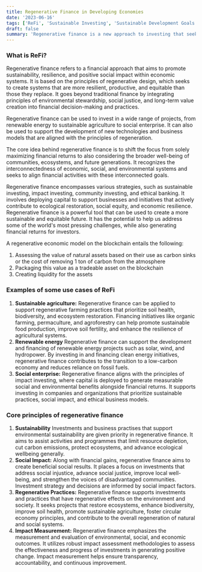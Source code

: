 ```yaml
---
title: Regenerative Finance in Developing Economies
date: '2023-06-16'
tags: ['ReFi', 'Sustainable Investing', 'Sustainable Development Goals']
draft: false
summary: 'Regenerative finance is a new approach to investing that seeks to create positive social and environmental impact in addition to financial returns. It is based on the principles of regenerative design, which seeks to create systems that are more resilient, productive, and equitable than those they replace. In this article we look take a deep dive into the introduction to regenerative finance'
---
```


### What is ReFi?

Regenerative finance refers to a financial approach that aims to promote sustainability, resilience, and positive social impact within economic systems. It is based on the principles of regenerative design, which seeks to create systems that are more resilient, productive, and equitable than those they replace. It goes beyond traditional finance by integrating principles of environmental stewardship, social justice, and long-term value creation into financial decision-making and practices.

Regenerative finance can be used to invest in a wide range of projects, from renewable energy to sustainable agriculture to social enterprise. It can also be used to support the development of new technologies and business models that are aligned with the principles of regeneration.

The core idea behind regenerative finance is to shift the focus from solely maximizing financial returns to also considering the broader well-being of communities, ecosystems, and future generations. It recognizes the interconnectedness of economic, social, and environmental systems and seeks to align financial activities with these interconnected goals.

Regenerative finance encompasses various strategies, such as sustainable investing, impact investing, community investing, and ethical banking. It involves deploying capital to support businesses and initiatives that actively contribute to ecological restoration, social equity, and economic resilience. Regenerative finance is a powerful tool that can be used to create a more sustainable and equitable future. It has the potential to help us address some of the world's most pressing challenges, while also generating financial returns for investors.

A regenerative economic model on the blockchain entails the following:

<ol>
  <li>
    Assessing the value of natural assets based on their use as carbon sinks or the cost of removing
    1 ton of carbon from the atmosphere
  </li>
  <li>Packaging this value as a tradeable asset on the blockchain</li>
  <li>Creating liquidity for the assets</li>
</ol>

### Examples of some use cases of ReFi

<ol>
  <li>
    <strong>Sustainable agriculture:</strong> Regenerative finance can be applied to support
    regenerative farming practices that prioritize soil health, biodiversity, and ecosystem
    restoration. Financing initiatives like organic farming, permaculture, and agroforestry can help
    promote sustainable food production, improve soil fertility, and enhance the resilience of
    agricultural systems.
  </li>
  <li>
    <strong>Renewable energy</strong> Regenerative finance can support the development and financing
    of renewable energy projects such as solar, wind, and hydropower. By investing in and financing
    clean energy initiatives, regenerative finance contributes to the transition to a low-carbon
    economy and reduces reliance on fossil fuels.
  </li>
  <li>
    <strong>Social enterprise:</strong> Regenerative finance aligns with the principles of impact
    investing, where capital is deployed to generate measurable social and environmental benefits
    alongside financial returns. It supports investing in companies and organizations that
    prioritize sustainable practices, social impact, and ethical business models.
  </li>
</ol>

### Core principles of regenerative finance

<ol>
  <li>
    <strong>Sustainability</strong> Investments and business practises that support environmental
    sustainability are given priority in regenerative finance. It aims to assist activities and
    programmes that limit resource depletion, cut carbon emissions, protect ecosystems, and advance
    ecological wellbeing generally.
  </li>
  <li>
    <strong>Social Impact:</strong> Along with financial gains, regenerative finance aims to create
    beneficial social results. It places a focus on investments that address social injustice,
    advance social justice, improve local well-being, and strengthen the voices of disadvantaged
    communities. Investment strategy and decisions are informed by social impact factors.
  </li>
  <li>
    <strong>Regenerative Practices:</strong> Regenerative finance supports investments and practices
    that have regenerative effects on the environment and society. It seeks projects that restore
    ecosystems, enhance biodiversity, improve soil health, promote sustainable agriculture, foster
    circular economy principles, and contribute to the overall regeneration of natural and social
    systems.
  </li>
  <li>
    <strong>Impact Measurement:</strong> Regenerative finance emphasizes the measurement and
    evaluation of environmental, social, and economic outcomes. It utilizes robust impact assessment
    methodologies to assess the effectiveness and progress of investments in generating positive
    change. Impact measurement helps ensure transparency, accountability, and continuous
    improvement.
  </li>
</ol>
